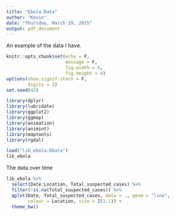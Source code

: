 ```yaml
---
title: "Ebola Data"
author: "Kevin"
date: "Thursday, March 19, 2015"
output: pdf_document
---
```


An example of the data I have.

```r
knitr::opts_chunk$set(echo = F, 
                      message = F, 
                      fig.width = 6, 
                      fig.height = 4)
options(show.signif.stars = F, 
        digits = 3)
set.seed(42)
```

```r
library(dplyr)
library(lubridate)
library(ggplot2)
library(ggmap)
library(animation)
library(animint)
library(maptools)
library(rgdal)

load("lib_ebola.RData")
lib_ebola
```

The data over time

```r
lib_ebola %>% 
  select(Date:Location, Total_suspected_cases) %>% 
  filter(!is.na(Total_suspected_cases)) %>% 
  qplot(Date, Total_suspected_cases, data = ., geom = "line", 
        colour = Location, size = I(1.1)) + 
  theme_bw()
```

